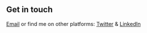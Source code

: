 ## Get in touch

[Email](mailto:nknirmalkumarbit@gmail.com) or find me on other platforms: [Twitter](https://twitter.com/leadernirmal) & [LinkedIn](https://www.linkedin.com/in/nirmalkumar-subramani/)
